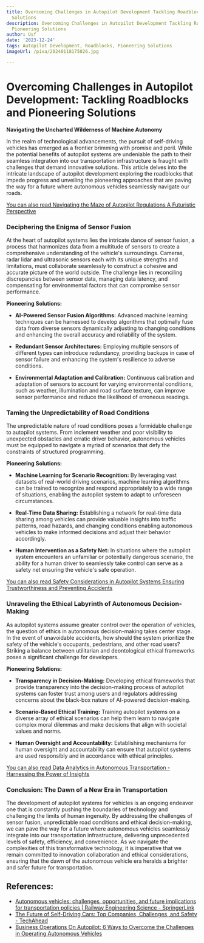 ```yaml
---
title: Overcoming Challenges in Autopilot Development Tackling Roadblocks and Pioneering
  Solutions
description: Overcoming Challenges in Autopilot Development Tackling Roadblocks and
  Pioneering Solutions
author: Usf
date: '2023-12-24'
tags: Autopilot Development, Roadblocks, Pioneering Solutions
imageUrl: /pixa/20240118175026.jpg

---
```

# Overcoming  Challenges in Autopilot Development: Tackling Roadblocks and Pioneering Solutions

**Navigating the Uncharted Wilderness of Machine Autonomy**

In the realm of technological advancements, the pursuit of self-driving vehicles has emerged  as a frontier brimming with promise and peril. While the potential benefits of  autopilot systems are undeniable the path to their seamless integration into our transportation infrastructure is fraught with challenges that demand innovative  solutions.  This article delves into the intricate landscape  of autopilot development  exploring the roadblocks that impede  progress and unveiling the pioneering approaches that are paving the way for a future where autonomous vehicles  seamlessly navigate our roads.

[You can also read Navigating the Maze of  Autopilot Regulations A Futuristic Perspective](Navigating%20the%20Maze%20of%20Autopilot%20Regulations%20A%20Futuristic%20Perspective)


### Deciphering  the Enigma of Sensor Fusion

At the heart of autopilot systems lies the intricate dance  of  sensor fusion, a process  that harmonizes data from a  multitude of sensors to create a comprehensive understanding of the vehicle's surroundings. Cameras, radar lidar and ultrasonic sensors each with  its unique strengths and limitations, must collaborate seamlessly to construct a cohesive and accurate picture of the world outside. The challenge lies in reconciling discrepancies between sensor data, managing data  latency,  and compensating for environmental factors that can  compromise sensor performance.

**Pioneering Solutions:**

- **AI-Powered Sensor Fusion Algorithms:** Advanced machine learning techniques can be harnessed to  develop algorithms that optimally  fuse data from diverse sensors dynamically adjusting to changing conditions and enhancing the overall accuracy  and reliability of the  system.

- **Redundant Sensor Architectures:** Employing multiple  sensors of different types can introduce  redundancy, providing backups in case of sensor failure  and enhancing  the system's resilience to adverse conditions.

- **Environmental Adaptation and Calibration:** Continuous calibration and  adaptation of sensors to account for varying environmental conditions, such as weather, illumination and road surface texture, can improve sensor performance and reduce the likelihood of erroneous readings.

### Taming the Unpredictability of Road  Conditions

The unpredictable nature  of road conditions  poses a formidable challenge to autopilot systems.  From inclement  weather  and poor visibility to unexpected obstacles and erratic driver  behavior, autonomous  vehicles must be equipped to navigate a myriad of scenarios  that defy the constraints of  structured programming.

**Pioneering Solutions:**

- **Machine Learning for Scenario Recognition:** By  leveraging vast datasets of real-world driving  scenarios, machine learning algorithms can be trained to recognize and  respond appropriately to a wide range of situations, enabling  the autopilot system to adapt to unforeseen circumstances.

- **Real-Time Data Sharing:** Establishing a network for real-time  data sharing among vehicles can provide valuable insights into traffic patterns, road hazards, and changing conditions enabling autonomous  vehicles  to make informed  decisions and adjust their behavior accordingly.

- **Human Intervention as a Safety Net:** In situations where the autopilot system encounters an unfamiliar  or potentially dangerous scenario, the ability for  a human driver to seamlessly take control can serve as  a safety net ensuring the vehicle's safe operation.

[You can also read Safety Considerations  in Autopilot Systems Ensuring Trustworthiness and Preventing Accidents](Safety%20Considerations%20in%20Autopilot%20Systems%20Ensuring%20Trustworthiness%20and%20Preventing%20Accidents)


###  Unraveling the Ethical Labyrinth of Autonomous Decision-Making

As autopilot systems assume  greater control over the operation of vehicles, the question of ethics in autonomous decision-making takes  center stage. In the event of unavoidable accidents, how should the system prioritize the  safety of the vehicle's occupants, pedestrians, and other road users? Striking a balance between utilitarian and deontological  ethical frameworks poses a significant challenge for developers.

**Pioneering Solutions:**

- **Transparency in Decision-Making:** Developing ethical  frameworks that provide  transparency into the  decision-making process of autopilot systems can foster trust among users and  regulators  addressing concerns about the black-box nature of AI-powered decision-making.

- **Scenario-Based Ethical Training:** Training autopilot systems on a diverse array of ethical  scenarios can help them learn to navigate complex moral dilemmas and make decisions that align with societal values and norms.

- **Human Oversight and Accountability:** Establishing mechanisms for human oversight and accountability can ensure that autopilot systems are  used responsibly and in accordance with ethical principles.

[You can also read Data Analytics in Autonomous Transportation - Harnessing the Power of Insights](Data%20Analytics%20in%20Autonomous%20Transportation%20-%20Harnessing%20the%20Power%20of%20Insights)


### Conclusion: The Dawn of a New Era  in Transportation

The development of autopilot systems for vehicles is  an  ongoing endeavor one that  is constantly pushing the boundaries of technology and challenging the limits of human ingenuity. By addressing the challenges of sensor fusion, unpredictable road  conditions and ethical decision-making, we can pave the way for a future where  autonomous vehicles seamlessly integrate into our transportation infrastructure, delivering unprecedented levels of safety, efficiency,  and convenience. As  we navigate the complexities  of this  transformative technology, it is  imperative  that we remain committed to innovation collaboration and ethical considerations, ensuring that the dawn of the autonomous vehicle era  heralds a brighter and safer future for transportation.

## References:
- [Autonomous vehicles: challenges, opportunities, and future implications for transportation policies | Railway Engineering Science - SpringerLink](https://link.springer.com/article/10.1007/s40534-016-0117-3)
- [The Future of Self-Driving Cars: Top Companies, Challenges, and Safety - TechAhead](https://www.techaheadcorp.com/blog/future-of-self-driving-cars/)
- [Business Operations On Autopilot: 6 Ways to Overcome the Challenges in Operating Autonomous Vehicles](https://www.xbytesolutions.com/business-operations-on-autopilot-6-ways-to-overcome-the-challenges-in-operating-autonomous-vehicles.php)
